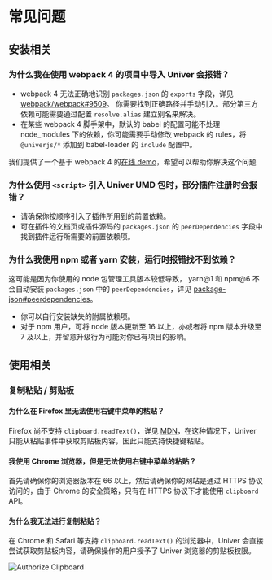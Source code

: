 
# 常见问题

<BadgeGroup values={[UniverTypes.GENERAL]} value={UniverTypes.GENERAL} />

## 安装相关

### 为什么我在使用 webpack 4 的项目中导入 Univer 会报错？

- webpack 4 无法正确地识别 `packages.json` 的 `exports` 字段，详见 [webpack/webpack#9509](https://github.com/webpack/webpack/issues/9509)。
你需要找到正确路径并手动引入。部分第三方依赖可能需要通过配置 `resolve.alias` 建立别名来解决。
- 在某些 webpack 4 脚手架中，默认的 babel 的配置可能不处理 node_modules 下的依赖，你可能需要手动修改 webpack 的 rules，将 `@univerjs/*` 添加到 babel-loader 的 `include` 配置中。

我们提供了一个基于 webpack 4 的[在线 demo](/playground?title=Webpack%204)，希望可以帮助你解决这个问题

### 为什么使用 `<script>` 引入 Univer UMD 包时，部分插件注册时会报错？

- 请确保你按顺序引入了插件所用到的前置依赖。
- 可在插件的文档页或插件源码的 `packages.json` 的 `peerDependencies` 字段中找到插件运行所需要的前置依赖项。

### 为什么我使用 npm 或者 yarn 安装，运行时报错找不到依赖？

这可能是因为你使用的 node 包管理工具版本较低导致， yarn@1 和 npm@6 不会自动安装 `packages.json` 中的 `peerDependencies`，详见 [package-json#peerdependencies](https://docs.npmjs.com/cli/v10/configuring-npm/package-json#peerdependencies)。

- 你可以自行安装缺失的附属依赖项。
- 对于 npm 用户，可将 node 版本更新至 16 以上，亦或者将 npm 版本升级至 7 及以上，并留意升级行为可能对你已有项目的影响。

## 使用相关

### 复制粘贴 / 剪贴板

#### 为什么在 Firefox 里无法使用右键中菜单的粘贴？

Firefox 尚不支持 `clipboard.readText()`，详见 [MDN](https://developer.mozilla.org/en-US/docs/Web/API/Clipboard/readText)，在这种情况下，Univer 只能从粘贴事件中获取剪贴板内容，因此只能支持快捷键粘贴。

#### 我使用 Chrome 浏览器，但是无法使用右键中菜单的粘贴？

首先请确保你的浏览器版本在 66 以上，然后请确保你的网站是通过 HTTPS 协议访问的，由于 Chrome 的安全策略，只有在 HTTPS 协议下才能使用 `clipboard` API。

#### 为什么我无法进行复制粘贴？

在 Chrome 和 Safari 等支持 `clipboard.readText()` 的浏览器中，Univer 会直接尝试获取剪贴板内容，请确保操作的用户授予了 Univer 浏览器的剪贴板权限。

![Authorize Clipboard](./troubleshooting/clipboard.png)
